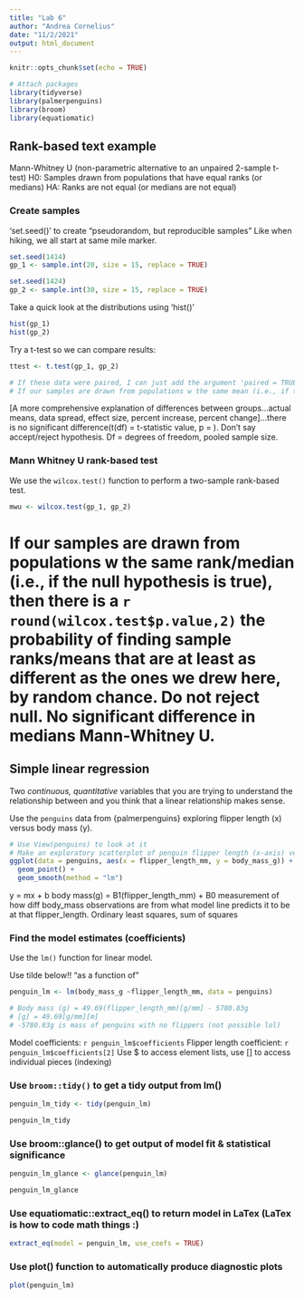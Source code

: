 ```yaml
---
title: "Lab 6"
author: "Andrea Cornelius"
date: "11/2/2021"
output: html_document
---
```


```r
knitr::opts_chunk$set(echo = TRUE)
```

```r
# Attach packages
library(tidyverse)
library(palmerpenguins)
library(broom)
library(equatiomatic)
```

## Rank-based text example

Mann-Whitney U (non-parametric alternative to an unpaired 2-sample t-test)
H0: Samples drawn from populations that have equal ranks (or medians)
HA: Ranks are not equal (or medians are not equal)

### Create samples

'set.seed()' to create "pseudorandom, but reproducible samples"
Like when hiking, we all start at same mile marker.

```r
set.seed(1414)
gp_1 <- sample.int(20, size = 15, replace = TRUE)

set.seed(1424)
gp_2 <- sample.int(30, size = 15, replace = TRUE)
```

Take a quick look at the distributions using 'hist()'

```r
hist(gp_1)
hist(gp_2)
```
Try a t-test so we can compare results:

```r
ttest <- t.test(gp_1, gp_2)

# If these data were paired, I can just add the argument 'paired = TRUE"' within the t.test() function
# If our samples are drawn from populations w the same mean (i.e., if the null hypothesis is true), then there is a `r round(ttest$p.value,2)` the probability of finding sample means that are at least as different as the ones we drew here, by random chance. Do not reject null.
```

[A more comprehensive explanation of differences between groups...actual means, data spread, effect size, percent increase, percent change]...there is no significant difference(t(df) = t-statistic value, p = ). Don't say accept/reject hypothesis. Df = degrees of freedom, pooled sample size.

### Mann Whitney U rank-based test

We use the `wilcox.test()` function to perform a two-sample rank-based test.

```r
mwu <- wilcox.test(gp_1, gp_2)
```
# If our samples are drawn from populations w the same rank/median (i.e., if the null hypothesis is true), then there is a `r round(wilcox.test$p.value,2)` the probability of finding sample ranks/means that are at least as different as the ones we drew here, by random chance. Do not reject null. No significant difference in medians Mann-Whitney U.
## Simple linear regression

Two *continuous, quantitative* variables that you are trying to understand the relationship between and you think that a linear relationship makes sense. 

Use the `penguins` data from {palmerpenguins} exploring flipper length (x) versus body mass (y).
```r
# Use View(penguins) to look at it
# Make an exploratory scatterplot of penguin flipper length (x-axis) versus body mass (y-axis)
ggplot(data = penguins, aes(x = flipper_length_mm, y = body_mass_g)) +
  geom_point() +
  geom_smooth(method = "lm")

```
y = mx + b
body mass(g) = B1(flipper_length_mm) + B0
measurement of how diff body_mass observations are from what model line predicts it to be at that flipper_length. Ordinary least squares, sum of squares

### Find the model estimates (coefficients)

Use the `lm()` function for linear model.

Use tilde below!! "as a function of"
```r
penguin_lm <- lm(body_mass_g ~flipper_length_mm, data = penguins)

# Body mass (g) = 49.69(flipper_length_mm)[g/mm] - 5780.83g
# [g] = 49.69[g/mm][m]
# -5780.83g is mass of penguins with no flippers (not possible lol)
```

Model coefficients: `r penguin_lm$coefficients`
Flipper length coefficient: `r penguin_lm$coefficients[2]`
Use $ to access element lists, use [] to access individual pieces (indexing)

### Use `broom::tidy()` to get a tidy output from lm()
```r
penguin_lm_tidy <- tidy(penguin_lm)

penguin_lm_tidy
```
### Use broom::glance() to get output of model fit & statistical significance

```r
penguin_lm_glance <- glance(penguin_lm)

penguin_lm_glance
```
### Use equatiomatic::extract_eq() to return model in LaTex (LaTex is how to code math things :)

```r
extract_eq(model = penguin_lm, use_coefs = TRUE)
```

### Use plot() function to automatically produce diagnostic plots

```r
plot(penguin_lm)
```

